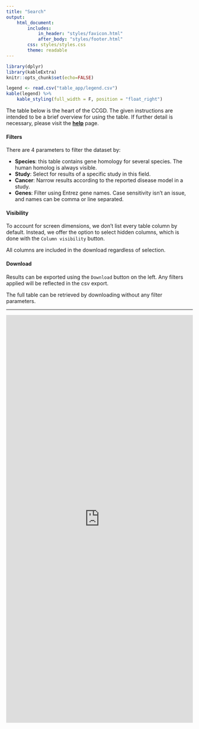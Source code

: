 ```yaml
---
title: "Search"
output:
    html_document:
        includes:
            in_header: "styles/favicon.html"
            after_body: "styles/footer.html"
        css: styles/styles.css
        theme: readable
---
```


```r
library(dplyr)
library(kableExtra)
knitr::opts_chunk$set(echo=FALSE)
```

```r
legend <- read.csv("table_app/legend.csv")
kable(legend) %>%
    kable_styling(full_width = F, position = "float_right")
```

The table below is the heart of the CCGD. The given instructions are intended to be a brief overview for using the table. If further detail is necessary, please visit the [**help**](http://hst-ccgd-prd-web.oit.umn.edu/help.html) page.

#### Filters

There are 4 parameters to filter the dataset by:

* **Species**: this table contains gene homology for several species. The human homolog is always visible.
* **Study**: Select for results of a specific study in this field.
* **Cancer**: Narrow results according to the reported disease model in a study.
* **Genes**: Filter using Entrez gene names. Case sensitivity isn't an issue, and names can be comma or line separated.

#### Visibility

To account for screen dimensions, we don't list every table column by default. Instead, we offer the option to select hidden columns, which is done with the `Column visibility` button.

All columns are included in the download regardless of selection.

#### Download

Results can be exported using the `Download` button on the left. Any filters applied will be reflected in the csv export.

The full table can be retrieved by downloading without any filter parameters.

***

<iframe src="https://ctastad.shinyapps.io/table_app/" width=100% height=1100px frameborder="0"></iframe>

